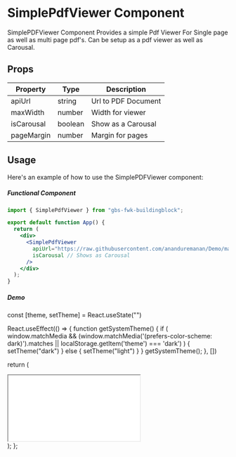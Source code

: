 # SimplePdfViewer Component

SimplePDFViewer Component Provides a simple Pdf Viewer For Single page as well as multi page pdf's. Can be setup as a pdf viewer as well as Carousal.

## Props

| Property   | Type    | Description         |
| ---------- | ------- | ------------------- |
| apiUrl     | string  | Url to PDF Document |
| maxWidth   | number  | Width for viewer    |
| isCarousal | boolean | Show as a Carousal  |
| pageMargin | number  | Margin for pages    |

## Usage

Here's an example of how to use the SimplePDFViewer component:

##### Functional Component

```jsx copy filename="App.tsx"
import { SimplePdfViewer } from "gbs-fwk-buildingblock";

export default function App() {
  return (
    <div>
      <SimplePdfViewer
        apiUrl="https://raw.githubusercontent.com/ananduremanan/Demo/main/The%20Three%20Little%20Pigs.pdf"
        isCarousal // Shows as Carousal
      />
    </div>
  );
}
```

##### Demo



const [theme, setTheme] = React.useState("")

React.useEffect(() => {
function getSystemTheme() {
if (
window.matchMedia &&
(window.matchMedia('(prefers-color-scheme: dark)').matches ||
localStorage.getItem('theme') === 'dark')
) {
setTheme("dark")
} else {
setTheme("light")
}
}
getSystemTheme();
}, [])

return (

<div style={{ marginTop: 12 }}>
  <iframe
    src={`https://codesandbox.io/embed/3vh6c9?view=preview&module=%2Fsrc%2FApp.tsx&hidenavigation=1&hidedevtools=1&theme=${theme}`}
    style={{ width: "100%", height: "30rem", borderRadius: "1rem" }}
    title="lively-river"
    sandbox="allow-forms allow-modals allow-popups allow-presentation allow-same-origin allow-scripts"
  ></iframe>
</div>
); };

<PdfViewer />
